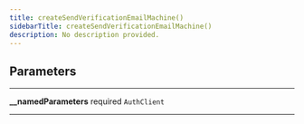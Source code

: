 ```yaml
---
title: createSendVerificationEmailMachine()
sidebarTitle: createSendVerificationEmailMachine()
description: No description provided.
---
```


## Parameters

---

**<span className="parameter-name">\_\_namedParameters</span>** <span className="optional-status">required</span> <code>AuthClient</code>

---
